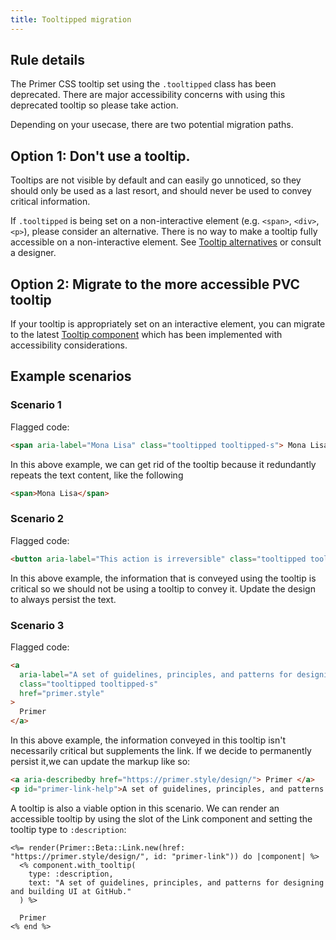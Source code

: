 ```yaml
---
title: Tooltipped migration
---
```


## Rule details

The Primer CSS tooltip set using the `.tooltipped` class has been deprecated. There are major accessibility concerns with using this deprecated tooltip so please take action.

Depending on your usecase, there are two potential migration paths.

## Option 1: Don't use a tooltip.

Tooltips are not visible by default and can easily go unnoticed, so they should only be used as a last resort, and should never be used to convey critical information.

If `.tooltipped` is being set on a non-interactive element (e.g. `<span>`, `<div>`, `<p>`), please consider an alternative. There is no way to make a tooltip fully accessible on a non-interactive element. See [Tooltip alternatives](https://primer.style/design/components/tooltip#alternatives-to-tooltips) or consult a designer.

## Option 2: Migrate to the more accessible PVC tooltip

If your tooltip is appropriately set on an interactive element, you can migrate to the latest [Tooltip component](https://primer.style/design/components/tooltip/rails/alpha) which has been implemented with accessibility considerations.

## Example scenarios

### Scenario 1

Flagged code:

```html
<span aria-label="Mona Lisa" class="tooltipped tooltipped-s"> Mona Lisa </span>
```

In this above example, we can get rid of the tooltip because it redundantly repeats the text content, like the following

```html
<span>Mona Lisa</span>
```

### Scenario 2

Flagged code:

```html
<button aria-label="This action is irreversible" class="tooltipped tooltipped-n">Submit</button>
```

In this above example, the information that is conveyed using the tooltip is critical so we should not be using a tooltip to convey it. Update the design to always persist the text.

### Scenario 3

Flagged code:

```html
<a
  aria-label="A set of guidelines, principles, and patterns for designing and building UI at GitHub."
  class="tooltipped tooltipped-s"
  href="primer.style"
>
  Primer
</a>
```

In this above example, the information conveyed in this tooltip isn't necessarily critical but supplements the link. If we decide to permanently persist it,we can update the markup like so:

```html
<a aria-describedby href="https://primer.style/design/"> Primer </a>
<p id="primer-link-help">A set of guidelines, principles, and patterns for designing and building UI at GitHub.</p>
```

A tooltip is also a viable option in this scenario. We can render an accessible tooltip by using the slot of the Link component and setting the tooltip type to `:description`:

```erb
<%= render(Primer::Beta::Link.new(href: "https://primer.style/design/", id: "primer-link")) do |component| %>
  <% component.with_tooltip(
    type: :description,
    text: "A set of guidelines, principles, and patterns for designing and building UI at GitHub."
  ) %>

  Primer
<% end %>
```
